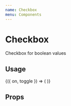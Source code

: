 ```yaml
---
name: Checkbox
menu: Components
---
```



# Checkbox

Checkbox for boolean values

## Usage

<Playground>
  <Toggle initial={false}>
    {({ on, toggle }) => (
      <Checkbox
        shape="circle"
        value={on}
        onValueChange={toggle}
        label="Checkbox label"
        size="medium"
      />
    )}
  </Toggle>
</Playground>

## Props

<Props of={Checkbox} />
